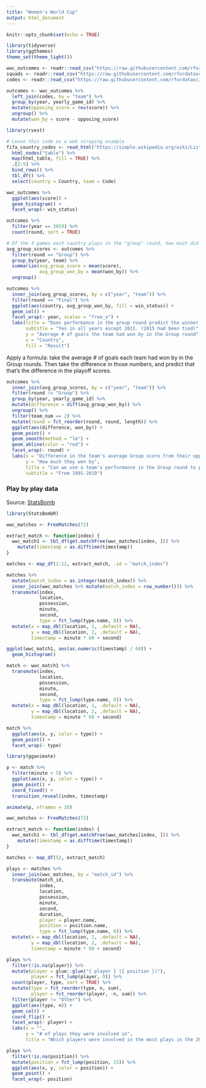 ```yaml
---
title: "Women's World Cup"
output: html_document
---
```


```r
knitr::opts_chunk$set(echo = TRUE)
```

```r
library(tidyverse)
library(ggthemes)
theme_set(theme_light())

wwc_outcomes <- readr::read_csv("https://raw.githubusercontent.com/rfordatascience/tidytuesday/master/data/2019/2019-07-09/wwc_outcomes.csv")
squads <- readr::read_csv("https://raw.githubusercontent.com/rfordatascience/tidytuesday/master/data/2019/2019-07-09/squads.csv")
codes <- readr::read_csv("https://raw.githubusercontent.com/rfordatascience/tidytuesday/master/data/2019/2019-07-09/codes.csv")

outcomes <- wwc_outcomes %>%
  left_join(codes, by = "team") %>%
  group_by(year, yearly_game_id) %>%
  mutate(opposing_score = rev(score)) %>%
  ungroup() %>%
  mutate(won_by = score - opposing_score)
```

```r
library(rvest)

# Leave this code as a web scraping example
fifa_country_codes <- read_html("https://simple.wikipedia.org/wiki/List_of_FIFA_country_codes") %>%
  html_nodes("table") %>%
  map(html_table, fill = TRUE) %>%
  .[2:5] %>%
  bind_rows() %>%
  tbl_df() %>%
  select(country = Country, team = Code)
```

```r
wwc_outcomes %>%
  ggplot(aes(score)) +
  geom_histogram() +
  facet_wrap(~ win_status)

outcomes %>%
  filter(year == 2019) %>%
  count(round, sort = TRUE)
```



```r
# Of the 3 games each country plays in the "group" round, how much did they win by on average?
avg_group_scores <- outcomes %>%
  filter(round == "Group") %>%
  group_by(year, team) %>%
  summarize(avg_group_score = mean(score),
            avg_group_won_by = mean(won_by)) %>%
  ungroup()

outcomes %>%
  inner_join(avg_group_scores, by = c("year", "team")) %>%
  filter(round == "Final") %>%
  ggplot(aes(country, avg_group_won_by, fill = win_status)) +
  geom_col() +
  facet_wrap(~ year, scales = "free_x") +
  labs(title = "Does performance in the group round predict the winner of the finals?",
       subtitle = "Yes in all years except 2011. (2015 had been tied)",
       y = "Average # of goals the team had won by in the Group round",
       x = "Country",
       fill = "Result")
```

Apply a formula: take the average # of goals each team had won by in the Group rounds. Then take the difference in those numbers, and predict that that's the difference in the playoff scores.

```r
outcomes %>%
  inner_join(avg_group_scores, by = c("year", "team")) %>%
  filter(round != "Group") %>%
  group_by(year, yearly_game_id) %>%
  mutate(difference = diff(avg_group_won_by)) %>%
  ungroup() %>%
  filter(team_num == 2) %>%
  mutate(round = fct_reorder(round, round, length)) %>%
  ggplot(aes(difference, won_by)) +
  geom_point() +
  geom_smooth(method = "lm") +
  geom_abline(color = "red") +
  facet_wrap(~ round) +
  labs(x = "Difference in the team's average Group score from their opponent",
       y = "How much they won by",
       title = "Can we use a team's performance in the Group round to predict finals performance?",
       subtitle = "From 1991-2019")
```

### Play by play data

Source: [StatsBomb](https://statsbomb.com/)

```r
library(StatsBombR)

wwc_matches <- FreeMatches(72)

extract_match <- function(index) {
  wwc_match1 <- tbl_df(get.matchFree(wwc_matches[index, ])) %>%
    mutate(timestamp = as.difftime(timestamp))
}

matches <- map_df(1:12, extract_match, .id = "match_index")

matches %>%
  mutate(match_index = as.integer(match_index)) %>%
  inner_join(wwc_matches %>% mutate(match_index = row_number())) %>%
  transmute(index,
            location,
            possession,
            minute,
            second,
            type = fct_lump(type.name, 8)) %>%
  mutate(x = map_dbl(location, 1, .default = NA),
         y = map_dbl(location, 2, .default = NA),
         timestamp = minute * 60 + second)

ggplot(wwc_match1, aes(as.numeric(timestamp) / 60)) +
  geom_histogram()

match <- wwc_match1 %>%
  transmute(index,
            location,
            possession,
            minute,
            second,
            type = fct_lump(type.name, 8)) %>%
  mutate(x = map_dbl(location, 1, .default = NA),
         y = map_dbl(location, 2, .default = NA),
         timestamp = minute * 60 + second)

match %>%
  ggplot(aes(x, y, color = type)) +
  geom_point() +
  facet_wrap(~ type)
```

```r
library(gganimate)

p <- match %>%
  filter(minute < 5) %>%
  ggplot(aes(x, y, color = type)) +
  geom_point() +
  coord_fixed() +
  transition_reveal(index, timestamp)

animate(p, nframes = 20)
```

```r
wwc_matches <- FreeMatches(72)

extract_match <- function(index) {
  wwc_match1 <- tbl_df(get.matchFree(wwc_matches[index, ])) %>%
    mutate(timestamp = as.difftime(timestamp))
}

matches <- map_df(52, extract_match)

plays <- matches %>%
  inner_join(wwc_matches, by = "match_id") %>%
  transmute(match_id,
            index,
            location,
            possession,
            minute,
            second,
            duration,
            player = player.name,
            position = position.name,
            type = fct_lump(type.name, 8)) %>%
  mutate(x = map_dbl(location, 1, .default = NA),
         y = map_dbl(location, 2, .default = NA),
         timestamp = minute * 60 + second)

plays %>%
  filter(!is.na(player)) %>%
  mutate(player = glue::glue("{ player } ({ position })"),
         player = fct_lump(player, 9)) %>%
  count(player, type, sort = TRUE) %>%
  mutate(type = fct_reorder(type, n, sum),
         player = fct_reorder(player, -n, sum)) %>%
  filter(player != "Other") %>%
  ggplot(aes(type, n)) +
  geom_col() +
  coord_flip() +
  facet_wrap(~ player) +
  labs(x = "",
       y = "# of plays they were involved in",
       title = "Which players were involved in the most plays in the 2019 Final?")

plays %>%
  filter(!is.na(position)) %>%
  mutate(position = fct_lump(position, 15)) %>%
  ggplot(aes(x, y, color = position)) +
  geom_point() +
  facet_wrap(~ position)
```


